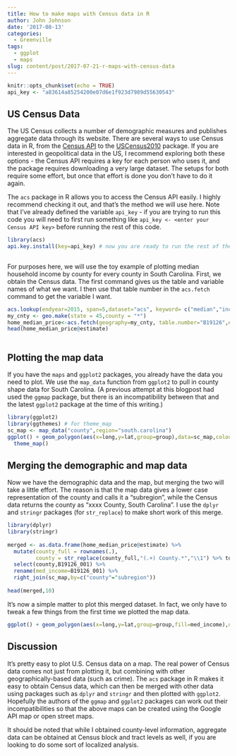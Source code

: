 ```yaml
---
title: How to make maps with Census data in R
author: John Johnson
date: '2017-08-13'
categories:
  - Greenville
tags:
  - ggplot
  - maps
slug: content/post/2017-07-21-r-maps-with-census-data
---
```

 
```r
knitr::opts_chunk$set(echo = TRUE)
api_key <- "a83614a85254200e07d6e1f923d7989d55630543"
```
 
## US Census Data
 
The US Census collects a number of demographic measures and publishes aggregate data through its website. There are several ways to use Census data in R, from the [Census API](https://www.census.gov/developers/) to the [USCensus2010](https://www.jstatsoft.org/article/view/v037i06) package. If you are interested in geopolitical data in the US, I recommend exploring both these options - the Census API requires a key for each person who uses it, and the package requires downloading a very large dataset. The setups for both require some effort, but once that effort is done you don't have to do it again.
 
The `acs` package in R allows you to access the Census API easily. I highly recommend checking it out, and that's the method we will use here. Note that I've already defined the variable `api_key` - if you are trying to run this code you will need to first run something like `api_key <- <enter your Census API key>` before running the rest of this code.
 
```r
library(acs)
api.key.install(key=api_key) # now you are ready to run the rest of the acs code
 
```
 
For purposes here, we will use the toy example of plotting median household income by county for every county in South Carolina. First, we obtain the Census data. The first command gives us the table and variable names of what we want. I then use that table number in the `acs.fetch` command to get the variable I want.
 
```r
acs.lookup(endyear=2015, span=5,dataset="acs", keyword= c("median","income","family","total"), case.sensitive=F)
my_cnty <- geo.make(state = 45,county = "*")
home_median_price<-acs.fetch(geography=my_cnty, table.number="B19126",endyear=2015) # home median prices
head(home_median_price@estimate)
 
```
 
 
## Plotting the map data
 
If you have the `maps` and `ggplot2` packages, you already have the data you need to plot. We use the `map_data` function from `ggplot2` to pull in county shape data for South Carolina. (A previous attempt at this blogpost had used the `ggmap` package, but there is an incompatibility between that and the latest `ggplot2` package at the time of this writing.)
 
```r
library(ggplot2)
library(ggthemes) # for theme_map
sc_map <- map_data("county",region="south.carolina")
ggplot() + geom_polygon(aes(x=long,y=lat,group=group),data=sc_map,colour="white",fill="black") + 
  theme_map()
```
 
## Merging the demographic and map data
 
Now we have the demographic data and the map, but merging the two will take a little effort. The reason is that the map data gives a lower case representation of the county and calls it a "subregion", while the Census data returns the county as "xxxx County, South Carolina". I use the `dplyr` and `stringr` packages (for `str_replace`) to make short work of this merge. 
 
```r
library(dplyr)
library(stringr)
 
merged <- as.data.frame(home_median_price@estimate) %>% 
  mutate(county_full = rownames(.),
         county = str_replace(county_full,"(.+) County.*","\\1") %>% tolower) %>% 
  select(county,B19126_001) %>% 
  rename(med_income=B19126_001) %>% 
  right_join(sc_map,by=c("county"="subregion"))
 
head(merged,10)
```
 
It's now a simple matter to plot this merged dataset. In fact, we only have to tweak a few things from the first time we plotted the map data.
 
```r
ggplot() + geom_polygon(aes(x=long,y=lat,group=group,fill=med_income),data=merged) + theme_map()
```
 
## Discussion
 
It's pretty easy to plot U.S. Census data on a map. The real power of Census data comes not just from plotting it, but combining with other geographically-based data (such as crime). The `acs` package in R makes it easy to obtain Census data, which can then be merged with other data using packages such as `dplyr` and `stringr` and then plotted with `ggplot2`. Hopefully the authors of the `ggmap` and `ggplot2` packages can work out their incompatibilities so that the above maps can be created using the Google API map or open street maps.
 
It should be noted that while I obtained county-level information, aggregate data can be obtained at Census block and tract levels as well, if you are looking to do some sort of localized analysis.
